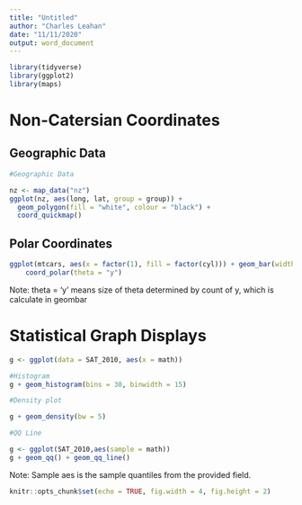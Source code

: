 ---
title: "Untitled"
author: "Charles Leahan"
date: "11/11/2020"
output: word_document
---

```{r, echo = FALSE, warning=FALSE}
library(tidyverse)
library(ggplot2)
library(maps)
```

# Non-Catersian Coordinates

## Geographic Data

```{r}

#Geographic Data

nz <- map_data("nz") 
ggplot(nz, aes(long, lat, group = group)) +
  geom_polygon(fill = "white", colour = "black") + 
  coord_quickmap()

```

## Polar Coordinates 

```{r}
ggplot(mtcars, aes(x = factor(1), fill = factor(cyl))) + geom_bar(width = 1)+
    coord_polar(theta = "y") 
```

Note: theta = 'y' means size of theta determined by count of y, which is calculate in geombar 



# Statistical Graph Displays 

```{r}
g <- ggplot(data = SAT_2010, aes(x = math))
```

```{r}
#Histogram 
g + geom_histogram(bins = 30, binwidth = 15)
```

```{r}
#Density plot 

g + geom_density(bw = 5)
```

```{r}
#QQ Line 

g <- ggplot(SAT_2010,aes(sample = math))
g + geom_qq() + geom_qq_line()

```

Note: Sample aes is the sample quantiles from the provided field. 














```{r setup, include=FALSE}
knitr::opts_chunk$set(echo = TRUE, fig.width = 4, fig.height = 2)
```


